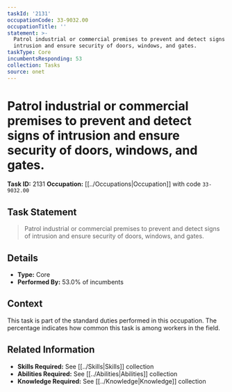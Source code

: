 ```yaml
---
taskId: '2131'
occupationCode: 33-9032.00
occupationTitle: ''
statement: >-
  Patrol industrial or commercial premises to prevent and detect signs of
  intrusion and ensure security of doors, windows, and gates.
taskType: Core
incumbentsResponding: 53
collection: Tasks
source: onet
---
```

# Patrol industrial or commercial premises to prevent and detect signs of intrusion and ensure security of doors, windows, and gates.

**Task ID:** 2131
**Occupation:** [[../Occupations|Occupation]] with code `33-9032.00`

## Task Statement

> Patrol industrial or commercial premises to prevent and detect signs of intrusion and ensure security of doors, windows, and gates.

## Details

- **Type:** Core
- **Performed By:** 53.0% of incumbents

## Context

This task is part of the standard duties performed in this occupation. The percentage indicates how common this task is among workers in the field.

## Related Information

- **Skills Required:** See [[../Skills|Skills]] collection
- **Abilities Required:** See [[../Abilities|Abilities]] collection
- **Knowledge Required:** See [[../Knowledge|Knowledge]] collection
